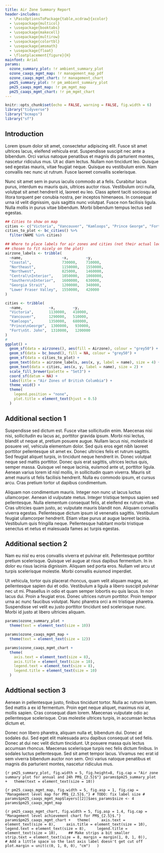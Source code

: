 ```yaml
---
title: Air Zone Summary Report
header-includes:
  - \PassOptionsToPackage{table,xcdraw}{xcolor}
  - \usepackage{multicol}
  - \usepackage{booktabs}
  - \usepackage{makecell}
  - \usepackage{multirow}
  - \usepackage{colortbl}
  - \usepackage{amsmath}
  - \usepackage{float}
  - \floatplacement{figure}{H}
mainfont: Arial
params:
  ozone_summary_plot: !r ambient_summary_plot
  ozone_caaqs_mgmt_map: !r management_map_pdf
  ozone_caaqs_mgmt_chart: !r management_chart
  pm25_summary_plot: !r pm_ambient_summary_plot
  pm25_caaqs_mgmt_map: !r pm_mgmt_map
  pm25_caaqs_mgmt_chart: !r pm_mgmt_chart
---
```


```r
knitr::opts_chunk$set(echo = FALSE, warning = FALSE, fig.width = 6)
library("tidyverse")
library("bcmaps")
library("sf")
```

\thispagestyle{firststyle}

## Introduction

Lorem ipsum dolor sit amet, consectetur adipiscing elit. Fusce sit amet ultrices
lacus, eleifend vehicula erat. Suspendisse suscipit nec ante a bibendum. Orci
varius natoque penatibus et magnis dis parturient montes, nascetur ridiculus
mus. Ut ac diam lectus. Nullam non tincidunt leo. Quisque sed egestas mauris,
vitae feugiat neque. Quisque eu vestibulum enim. Nam convallis nec nunc ut
rutrum. Fusce laoreet convallis scelerisque.

Nunc sit amet sem in purus iaculis commodo at a felis. Curabitur lacus purus,
interdum eu mauris quis, ultrices auctor risus. Vestibulum orci nulla, volutpat
sit amet hendrerit id, laoreet eu leo. Class aptent taciti sociosqu ad litora
torquent per conubia nostra, per inceptos himenaeos. In consequat urna id velit
dignissim, quis sagittis nunc volutpat. Fusce non facilisis ligula. Nulla mollis
in purus vitae bibendum. Morbi bibendum tempus lectus sed egestas.

```r
## Cities to show on map
cities <- c("Victoria", "Vancouver", "Kamloops", "Prince George", "Fort St. John")
cities_to_plot <- bc_cities() %>%
  filter(NAME %in% cities)

## Where to place labels for air zones and cities (not their actual locations;
## chosen to fit nicely on the plot)
airzone_labels <- tribble(
  ~name,                  ~x,        ~y,
  "Coastal",              730000,    710000,
  "Northeast",            1150000,   1550000,
  "Northwest",            825000,    1460000,
  "Central\nInterior",    1050000,   1008000,
  "Southern\nInterior",   1600000,   630000,
  "Georgia Strait",       1200000,   340000,
  "Lower Fraser Valley",  1550000,   420000
)

cities <- tribble(
  ~name,            ~x,        ~y,
  "Victoria",       1130000,   410000,
  "Vancouver",      1290000,   510000,
  "Kamloops",       1350000,   680000,
  "Prince\nGeorge",  1300000,   930000,
  "Fort\nSt. John",  1310000,   1200000
)
#
ggplot() +
  geom_sf(data = airzones(), aes(fill = Airzone), colour = "grey50") +
  geom_sf(data = bc_bound(), fill = NA, colour = "grey50") +
  geom_sf(data = cities_to_plot) +
  geom_text(data = airzone_labels, aes(x, y, label = name), size = 4) +
  geom_text(data = cities, aes(x, y, label = name), size = 2) +
  scale_fill_brewer(palette = "Set3") +
  coord_sf(datum = NA) +
  labs(title = "Air Zones of British Columbia") +
  theme_void() +
  theme(
    legend.position = "none",
    plot.title = element_text(hjust = 0.5)
  )
```

## Additional section 1

Suspendisse sed dictum est. Fusce vitae sollicitudin enim. Maecenas nisi nisi,
sollicitudin eu lacus ac, porttitor gravida ipsum. Morbi nisi lectus, blandit ut
neque at, pretium posuere augue. Nullam lacus nisi, molestie id posuere vel,
vehicula elementum dolor. Sed quis eros eget nibh laoreet porttitor pellentesque
sit amet ex. Donec ultricies felis et rutrum sagittis. Sed feugiat aliquet
turpis, in tincidunt neque hendrerit in. Donec volutpat neque sed mattis
porttitor. Donec quis erat sagittis, ultrices lectus quis, semper massa. Quisque
vel neque lacinia, euismod ante ut, porttitor ligula. Aenean varius lorem id
nisl mollis, in sollicitudin quam viverra. Mauris sit amet mauris ut felis
facilisis hendrerit. Nulla eu commodo ipsum, et cursus arcu. Cras pretium tortor
ut dapibus condimentum.

Aliquam non condimentum mauris. Integer non nunc ut lacus luctus ullamcorper.
Aenean id vulputate metus. Integer tristique tempus sapien sed pellentesque.
Nulla elementum consequat felis, at eleifend ex rutrum vitae. Cras ultricies
quam justo, ac vulputate mauris blandit non. Aliquam convallis viverra egestas.
Pellentesque dictum ipsum id venenatis sagittis. Vestibulum feugiat ullamcorper
hendrerit. Etiam vitae purus at augue laoreet lacinia. Vestibulum quis fringilla
neque. Pellentesque habitant morbi tristique senectus et netus et malesuada
fames ac turpis egestas.



<!-- Air zone management framework table -->

```{=latex}
\begin{table}[h]
\centering
\caption{Air zone management framework for ground-level ozone and PM$_{2.5}$. The CAAQS define the upper threshold, separating the "red" and "orange" management levels.}
\begin{tabular}{|l|c|c|c|c|c|c|}
\hline
\rowcolor[HTML]{D9D9D9}
& \multicolumn{2}{c|}{\begin{tabular}[c]{@{}c@{}}$\text{O}_3$\\ (ppb)\end{tabular}} & \multicolumn{2}{c|}{\begin{tabular}[c]{@{}c@{}}$\text{PM}_{2.5}$ – Annual\\ ($\mu \text{g/m}^3$)\end{tabular}} & \multicolumn{2}{c|}{\begin{tabular}[c]{@{}c@{}}$\text{PM}_{2.5}$ - 24h\\ ($\mu \text{g/m}^3$)\end{tabular}} \\ \cline{2-7}
\rowcolor[HTML]{D9D9D9} 
\multirow{-2}{*}{Management Level} & 2015 & 2020 & 2015 & 2020 & 2015 & 2020 \\ \hline
\rowcolor[HTML]{A50026}
{\color[HTML]{FFFFFF} Red} & \multicolumn{6}{c|}{\cellcolor[HTML]{A50026}{\color[HTML]{FFFFFF} Actions for Achieving Air Zone CAAQS}} \\ \hline
Threshold (CAAQS) & 63 & 62 & 10 & 8.8 & 28 & 27 \\ \hline
\rowcolor[HTML]{F46D43}
Orange & \multicolumn{6}{c|}{\cellcolor[HTML]{F46D43}Actions for Preventing CAAQS Exceedance} \\ \hline
Threshold & \multicolumn{2}{c|}{56} & \multicolumn{2}{c|}{6.4} & \multicolumn{2}{c|}{19} \\ \hline
\rowcolor[HTML]{FEE08B}
Yellow & \multicolumn{6}{c|}{\cellcolor[HTML]{FEE08B}Actions for Preventing Air Quality Deterioration} \\ \hline
Threshold & \multicolumn{2}{c|}{50} & \multicolumn{2}{c|}{4} & \multicolumn{2}{c|}{10} \\ \hline
\rowcolor[HTML]{A6D96A}
Green & \multicolumn{6}{c|}{\cellcolor[HTML]{A6D96A}Actions for Keeping Clean Areas Clean} \\ \hline
\end{tabular}
\end{table}

```

## Additional section 2

Nam eu nisl eu eros convallis viverra et pulvinar elit. Pellentesque porttitor
pretium scelerisque. Quisque vel augue at risus dapibus fermentum. In in dolor
eu risus lacinia dignissim. Aliquam sed porta eros. Nullam vel arcu ut turpis
scelerisque molestie. Morbi convallis euismod imperdiet.

Ut vehicula, tortor quis placerat rhoncus, quam velit aliquam magna, ac
pellentesque sapien dui et odio. Vestibulum a ligula a libero suscipit pulvinar
nec ut mi. Phasellus in odio et quam semper lobortis eu quis lacus. In non lacus
dui. Proin a feugiat eros. Donec ultrices rutrum porttitor. Proin tempor urna ac
nunc faucibus volutpat. Nunc pharetra orci a mi tristique pharetra. Suspendisse
vel velit eu justo porttitor tincidunt sed scelerisque nunc. Morbi id justo at
libero ultricies aliquam.


<!-- Ozone summary plots -->

```r
params$ozone_summary_plot +
  theme(text = element_text(size = 10))
```

```r
params$ozone_caaqs_mgmt_map + 
  theme(text = element_text(size = 12))
```

```r
params$ozone_caaqs_mgmt_chart +
  theme(
    axis.text = element_text(size = 8),
    axis.title = element_text(size = 10),
    legend.text = element_text(size = 8),
    legend.title = element_text(size = 10)
  )
```

## Addtional section 3

Aenean in pellentesque justo, finibus tincidunt tortor. Nulla ac rutrum lorem.
Sed mattis a ex id fermentum. Proin eget neque aliquet, maximus nisi at, mollis
sapien. Cras consequat diam lorem. Maecenas vulputate odio ac pellentesque
scelerisque. Cras molestie ultrices turpis, in accumsan lectus dictum et.

Donec non libero pharetra, aliquam nulla et, bibendum dui. Donec at sodales dui.
Sed eget elit malesuada arcu dapibus consequat ut sed felis. Donec at dui nec
velit dictum tincidunt. Ut posuere massa quis lectus accumsan rhoncus. Maecenas
scelerisque turpis nec felis dictum finibus. In sodales luctus pellentesque. Sed
sit amet tempor lacus. Vivamus nec erat id sem viverra bibendum auctor non sem.
Orci varius natoque penatibus et magnis dis parturient montes, nascetur
ridiculus mus.

<!-- PM2.5 summary plots -->

```{r pm25_summary_plot, fig.width = 5, fig.height=8, fig.cap = "Air zone summary plot for annual and 24h PM$_{2.5}$"}
params$pm25_summary_plot +
  theme(text = element_text(size = 10))
```

```{r pm25_caaqs_mgmt_map, fig.width = 5, fig.asp = 1, fig.cap = "Management level map for PM$_{2.5}$."}
# TODO: fix label size
# params$pm25_caaqs_mgmt_map$layers[[2]]$aes_params$size <- 4
params$pm25_caaqs_mgmt_map
```

```{r pm25_caaqs_mgmt_chart, fig.width = 5, fig.asp = 1.4, fig.cap = "Management level achievement chart for PM$_{2.5}$."}
params$pm25_caaqs_mgmt_chart +
  theme(
    axis.text = element_text(size = 8),
    axis.title = element_text(size = 10),
    legend.text = element_text(size = 8),
    legend.title = element_text(size = 10),
    ## Make strips a bit smaller
    strip.text = element_text(size = 8, margin = margin(1, 0, 1, 0)),
    # Add a little space so the last axis label doesn't get cut off
    plot.margin = unit(c(0, 1, 0, 0), "cm")
  )  
```
